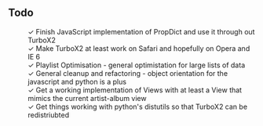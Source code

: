 ==Todo==
:&#10003; Finish JavaScript implementation of PropDict and use it through out TurboX2 
:&#10003; Make TurboX2 at least work on Safari and hopefully on Opera and IE 6
:&#10003; Playlist Optimisation - general optimistation for large lists of data 
:&#10003; General cleanup and refactoring - object orientation for the javascript and python is a plus
:&#10003; Get a working implementation of Views with at least a View that mimics the current artist-album view
:&#10003; Get things working with python's distutils so that TurboX2 can be redistriubted